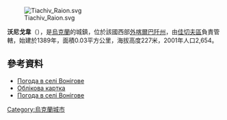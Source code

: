 [[Image:Tiachiv_Raion.svg|right]]

{{coord|48|4|30|N|23|31|39|E|scale:30000|display=title}}

'''沃尼戈韋'''（{{lang-uk|Вонігове}}），是[[烏克蘭|烏克蘭]]的城鎮，位於該國西部[[外喀爾巴阡州|外喀爾巴阡州]]，由[[佳切夫區|佳切夫區]]負責管轄，始建於1389年，面積0.03平方公里，海拔高度227米，2001年人口2,654。

==參考資料==
* [http://weather.in.ua/ua/zakarpatskaja/4563 Погода в селі Вонігове] {{Wayback|url=http://weather.in.ua/ua/zakarpatskaja/4563 |date=20161106042004 }}
* [http://w1.c1.rada.gov.ua/pls/z7503/A005?rdat1=30.12.2015&rf7571=11624 Облікова картка] {{Wayback|url=http://w1.c1.rada.gov.ua/pls/z7503/A005?rdat1=30.12.2015&rf7571=11624 |date=20160131234813 }}
* [http://weather.in.ua/ua/zakarpatskaja/4563 Погода в селі Вонігове] {{Wayback|url=http://weather.in.ua/ua/zakarpatskaja/4563 |date=20161106042004 }}

{{Ukraine-geo-stub}}
[[Category:烏克蘭城市|Category:烏克蘭城市]]